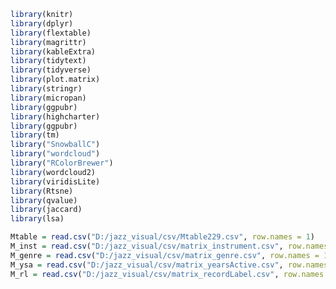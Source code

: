 ```r
library(knitr)
library(dplyr)
library(flextable)
library(magrittr)
library(kableExtra)
library(tidytext)
library(tidyverse)
library(plot.matrix)
library(stringr)
library(micropan)
library(ggpubr)
library(highcharter)
library(ggpubr)
library(tm)
library("SnowballC")
library("wordcloud")
library("RColorBrewer")
library(wordcloud2)
library(viridisLite)
library(Rtsne)
library(qvalue)
library(jaccard)
library(lsa)
```

```r
Mtable = read.csv("D:/jazz_visual/csv/Mtable229.csv", row.names = 1)
M_inst = read.csv("D:/jazz_visual/csv/matrix_instrument.csv", row.names = 1)
M_genre = read.csv("D:/jazz_visual/csv/matrix_genre.csv", row.names = 1)
M_ysa = read.csv("D:/jazz_visual/csv/matrix_yearsActive.csv", row.names = 1)
M_rl = read.csv("D:/jazz_visual/csv/matrix_recordLabel.csv", row.names = 1)
```

```r

```